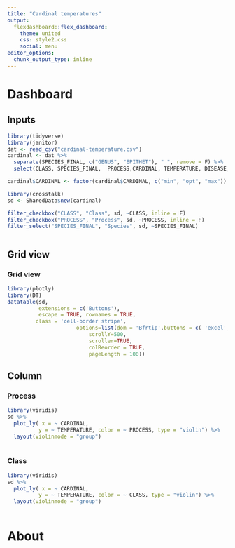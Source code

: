 ```yaml
---
title: "Cardinal temperatures"
output: 
  flexdashboard::flex_dashboard:
    theme: united
    css: style2.css
    social: menu
editor_options: 
  chunk_output_type: inline
---
```

    

Dashboard
=====================================  


Inputs {.sidebar}
-------------------------------------



```r
library(tidyverse)
library(janitor)
dat <- read_csv("cardinal-temperature.csv")
cardinal <- dat %>% 
  separate(SPECIES_FINAL, c("GENUS", "EPITHET"), " ", remove = F) %>% 
  select(CLASS, SPECIES_FINAL,  PROCESS,CARDINAL, TEMPERATURE, DISEASE, HOST_PLANT)

cardinal$CARDINAL <- factor(cardinal$CARDINAL, c("min", "opt", "max"))
```

   
```r
library(crosstalk)
sd <- SharedData$new(cardinal)
```

```r

filter_checkbox("CLASS", "Class", sd, ~CLASS, inline = F)
filter_checkbox("PROCESS", "Process", sd, ~PROCESS, inline = F)
filter_select("SPECIES_FINAL", "Species", sd, ~SPECIES_FINAL)



```
    
Grid view
-------------------------------------
    
### Grid view
   



```r
library(plotly)
library(DT)
datatable(sd, 
          extensions = c('Buttons'),
          escape = TRUE, rownames = TRUE,
         class = 'cell-border stripe',
                      options=list(dom = 'Bfrtip',buttons = c( 'excel', 'pdf'),deferRender=TRUE, 
                          scrollY=500, 
                          scroller=TRUE,
                          colReorder = TRUE,
                          pageLength = 100))

```
   

   
Column {.tabset data-width=500}
-------------------------------------
   
### Process

```r
library(viridis)
sd %>% 
  plot_ly( x = ~ CARDINAL,
          y = ~ TEMPERATURE, color = ~ PROCESS, type = "violin") %>% 
  layout(violinmode = "group")
 
```   
 


### Class

```r
library(viridis)
sd %>% 
  plot_ly( x = ~ CARDINAL,
          y = ~ TEMPERATURE, color = ~ CLASS, type = "violin") %>% 
  layout(violinmode = "group")
 
```   

About 
===========


